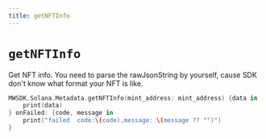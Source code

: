 ```yaml
---
title: getNFTInfo
---
```


# `getNFTInfo`
Get NFT info. You need to parse the rawJsonString by yourself, cause SDK don't know what format your NFT is like.

```swift
MWSDK.Solana.Metadata.getNFTInfo(mint_address: mint_address) {data in
    print(data)
} onFailed: {code, message in
    print("failed  code:\(code),message: \(message ?? "")")
}
```